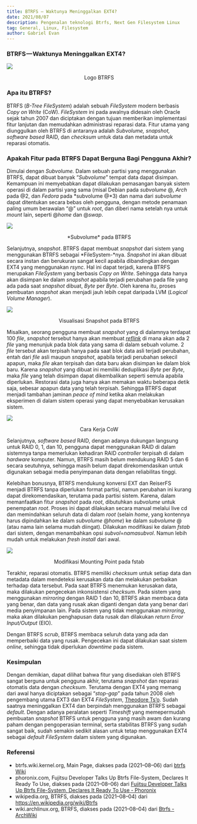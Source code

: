 ```yaml
---
title: BTRFS — Waktunya Meninggalkan EXT4?
date: 2021/08/07
description: Pengenalan teknologi Btrfs, Next Gen Filesystem Linux
tag: General, Linux, Filesystem
author: Gabriel Evan
---
```


### BTRFS — Waktunya Meninggalkan EXT4?

<img src="/images/btrfs-v-ext4/pic1.png" data-align="center" />

<p align="center">Logo BTRFS</p>

### Apa itu BTRFS?

BTRFS (_B-Tree FileSystem_) adalah sebuah _FileSystem_ modern berbasis _Copy on Write_ (CoW). _FileSystem_ ini pada awalnya didesain oleh Oracle sejak tahun 2007 dan diciptakan dengan tujuan memberikan implementasi fitur lanjutan dan memudahkan administrasi reparasi data. Fitur utama yang diunggulkan oleh BTRFS di antaranya adalah _Subvolume, snapshot, software based_ RAID, dan _checksum_ untuk data dan metadata untuk reparasi otomatis.

### Apakah Fitur pada BTRFS Dapat Berguna Bagi Pengguna Akhir?

Dimulai dengan _Subvolume._ Dalam sebuah partisi yang menggunakan BTRFS, dapat dibuat banyak “_Subvolume_” tempat data dapat disimpan. Kemampuan ini memyebabkan dapat dilakukan pemasangan banyak sistem operasi di dalam partisi yang sama (misal Debian pada _subvolume_ @, _Arch_ pada @2, dan _Fedora_ pada *subvolume @*3) dan nama dari _subvolume_ dapat ditentukan secara bebas oleh pengguna, dengan metode penamaan paling umum berawalan “@” untuk _root_, dan diberi nama setelah nya untuk _mount_ lain, seperti @_home_ dan @_swap_.

<img src="/images/btrfs-v-ext4/pic2.png" data-align="center" />

<p align="center">*Subvolume* pada BTRFS</p>

Selanjutnya, _snapshot_. BTRFS dapat membuat _snapshot_ dari sistem yang menggunakan BTRFS sebagai *FileSystem-*nya. _Snapshot_ ini akan dibuat secara instan dan berukuran sangat kecil apabila dibandingkan dengan EXT4 yang menggunakan _rsync_. Hal ini dapat terjadi, karena BTRFS merupakan _FileSystem_ yang berbasis _Copy on Write_. Sehingga data hanya akan disimpan ke dalam _snapshot_ apabila terjadi perubahan pada file yang ada pada saat _snapshot_ dibuat, _Byte_ per _Byte_. Oleh karena itu, proses pembuatan _snapshot_ akan menjadi jauh lebih cepat daripada LVM (_Logical Volume Manager_).

<img src="/images/btrfs-v-ext4/pic3.png" data-align="center" />

<p align="center">Visualisasi Snapshot pada BTRFS</p>

Misalkan, seorang pengguna membuat _snapshot_ yang di dalamnya terdapat 100 _file_, _snapshot_ tersebut hanya akan membuat [_reflink_](https://btrfs.wiki.kernel.org/index.php/Deduplication) di mana akan ada 2 _file_ yang menunjuk pada blok data yang sama di dalam sebuah volume. 2 _file_ tersebut akan terpisah hanya pada saat blok data asli terjadi perubahan, entah dari _file_ asli maupun _snapshot_, apabila terjadi perubahan sekecil apapun, maka _file_ akan terpisah dan data baru akan disimpan ke dalam blok baru. Karena _snapshot_ yang dibuat ini memiliki deduplikasi _Byte_ per _Byte_, maka _file_ yang telah disimpan dapat dikembalikan seperti semula apabila diperlukan. Restorasi data juga hanya akan memakan waktu beberapa detik saja, sebesar apapun data yang telah terpisah. Sehingga BTRFS dapat menjadi tambahan jaminan _peace of mind_ ketika akan melakukan eksperimen di dalam sistem operasi yang dapat menyebabkan kerusakan sistem.

<img src="/images/btrfs-v-ext4/pic4.png" data-align="center" />

<p align="center">Cara Kerja CoW</p>

Selanjutnya, _software based_ RAID, dengan adanya dukungan langsung untuk RAID 0, 1, dan 10, pengguna dapat menggunakan RAID di dalam sistemnya tanpa memerlukan kehadiran RAID _controller_ terpisah di dalam _hardware_ komputer. Namun, BTRFS masih belum mendukung RAID 5 dan 6 secara seutuhnya, sehingga masih belum dapat direkomendasikan untuk digunakan sebagai media penyimpanan data dengan reliabilitas tinggi.

Kelebihan bonusnya, BTRFS mendukung konversi EXT dan ReiserFS menjadi BTRFS tanpa diperlukan format partisi, namun perubahan ini kurang dapat direkomendasikan, terutama pada partisi sistem. Karena, dalam memanfaatkan fitur _snapshot_ pada _root_, dibutuhkan _subvolume_ untuk penempatan _root_. Proses ini dapat dilakukan secara manual melalui live cd dan memindahkan seluruh data di dalam _root_ (selain _home_, yang kontennya harus dipindahkan ke dalam _subvolume_ @_home_) ke dalam _subvolume_ @ (atau nama lain selama mudah diingat). Dilakukan modifikasi ke dalam _fstab_ dari sistem, dengan menambahkan opsi _subvol_=_namasubvol_. Namun lebih mudah untuk melakukan _fresh install_ dari awal.

<img src="/images/btrfs-v-ext4/pic5.png" data-align="center" />

<p align="center">Modifikasi Mounting Point pada fstab</p>

Terakhir, reparasi otomatis. BTRFS memiliki _checksum_ untuk setiap data dan metadata dalam mendeteksi kerusakan data dan melakukan perbaikan terhadap data tersebut. Pada saat BTRFS menemukan kerusakan data, maka dilakukan pengecekan inkonsistensi _checksum_. Pada sistem yang menggunakan _mirroring_ dengan RAID 1 dan 10, BTRFS akan membaca data yang benar, dan data yang rusak akan diganti dengan data yang benar dari media penyimpanan lain. Pada sistem yang tidak menggunakan _mirroring_, maka akan dilakukan penghapusan data rusak dan dilakukan _return Error Input/Output_ (EIO).

Dengan BTRFS _scrub_, BTRFS membaca seluruh data yang ada dan memperbaiki data yang rusak. Pengecekan ini dapat dilakukan saat sistem _online_, sehingga tidak diperlukan _downtime_ pada sistem.

### Kesimpulan

Dengan demikian, dapat dilihat bahwa fitur yang disediakan oleh BTRFS sangat berguna untuk pengguna akhir, terutama _snapshot_ dan reparasi otomatis data dengan _checksum_. Terutama dengan EXT4 yang memang dari awal hanya diciptakan sebagai “_stop-gap_” pada tahun 2008 oleh pengembang utama EXT3 dan EXT4 _FileSystem_, [Theodore Ts’o](https://en.wikipedia.org/wiki/Theodore_Ts%27o). Sudah saatnya meninggalkan EXT4 dan berpindah menggunakan BTRFS sebagai _default_. Dengan adanya peralatan seperti _Timeshift_ yang memepermudah pembuatan _snapshot_ BTRFS untuk pengguna yang masih awam dan kurang paham dengan pengoperasian terminal, serta stabilitas BTRFS yang sudah sangat baik, sudah semakin sedikit alasan untuk tetap menggunakan EXT4 sebagai _default FileSystem_ dalam sistem yang digunakan.

### Referensi

- btrfs.wiki.kernel.org, Main Page, diakses pada (2021–08–06) dari [btrfs Wiki](https://btrfs.wiki.kernel.org/index.php/Main_Page)
- phoronix.com, Fujitsu Developer Talks Up Btrfs File-System, Declares It Ready To Use, diakses pada (2021–08–06) dari [Fujitsu Developer Talks Up Btrfs File-System, Declares It Ready To Use - Phoronix](https://www.phoronix.com/scan.php?page=news_item&px=MTgzMzM)
- wikipedia.org, BTRFS, diakses pada (2021–08–04) dari https://en.wikipedia.org/wiki/Btrfs
- wiki.archlinux.org, BTRFS, diakses pada (2021–08–04) dari [Btrfs - ArchWiki](https://wiki.archlinux.org/title/Btrfs)
